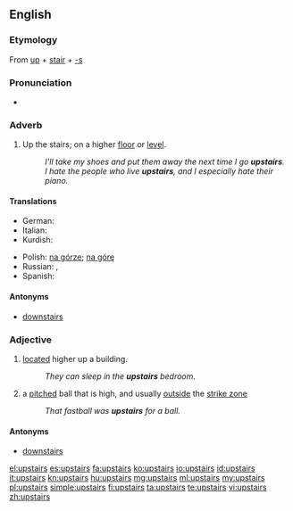 ==English==

===Etymology===
From [[up]] + [[stair]] + [[-s]]

===Pronunciation===
* {{audio|en-us-upstairs.ogg|Audio (US)}}

===Adverb===
{{en-adv|[[further]] [[upstairs]]|[[furthest]] [[upstairs]]}}

# Up the stairs; on a higher [[floor]] or [[level]].
#: ''I'll take my shoes and put them away the next time I go '''upstairs'''.''
#: ''I hate the people who live '''upstairs''', and I especially hate their piano.''

====Translations====
{{trans-top|Up the stairs; on a higher floor or level}}
* German: {{t|de|treppauf}}
* Italian: {{t-|it|di sopra}}
* Kurdish: {{t|ku|سه‌ره‌وه‌|tr=sarawa|sc=ku-Arab}}
{{trans-mid}}
* Polish: [[na górze]]; [[na górę]]
* Russian: {{t+|ru|вверх|tr=vverh}}, {{t+|ru|наверх|tr=navérh}}
* Spanish: {{t+|es|arriba}}
{{trans-bottom}}

====Antonyms====
* [[downstairs]]

===Adjective===
{{en-adj|[[further]] [[upstairs]]|[[furthest]] [[upstairs]]}}

# [[located]] higher up a building.
#: ''They can sleep in the '''upstairs''' bedroom.''
# {{baseball}} a [[pitched]] ball that is high, and usually [[outside]] the [[strike zone]]
#: ''That fastball was '''upstairs''' for a ball.''

====Antonyms====
* [[downstairs]]

[[el:upstairs]]
[[es:upstairs]]
[[fa:upstairs]]
[[ko:upstairs]]
[[io:upstairs]]
[[id:upstairs]]
[[it:upstairs]]
[[kn:upstairs]]
[[hu:upstairs]]
[[mg:upstairs]]
[[ml:upstairs]]
[[my:upstairs]]
[[pl:upstairs]]
[[simple:upstairs]]
[[fi:upstairs]]
[[ta:upstairs]]
[[te:upstairs]]
[[vi:upstairs]]
[[zh:upstairs]]